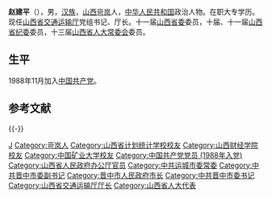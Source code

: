 {{BLP unsourced|time=2020-11-10T04:18:33+00:00}}
{{Infobox_officeholder
|name = 赵建平
|image name =
|width =
|now = 
|period =
|different name = 
|Sex = 男 
|Native place = 
|place of birth = {{PRC}}[[山西省|山西省]][[岢岚|岢岚]]
|date of birth = {{birth year and age|1963|2}}
|nationality = {{PRC}}
|spouse =
|relatives =
|party = {{CPC|19px}}
|educate =
* [[山西省计划统计学校|山西省计划统计学校]]中专
* [[中国矿业大学|中国矿业大学]]管理学院管理专业工程硕士（在职）
|past =
* [[山西省计划统计学校|山西省计划统计学校]]学生<br /><span style="color: blue;">（1980年11月－1983年8月）</span>
* [[山西省统计局|山西省统计局]]农村调查队干事（期间：1985年9月—1988年6月在[[山西财经学院|山西财经学院]]统计学专业学习）<br /><span style="color: blue;">（1983年8月－1989年4月）</span>
* 山西省统计局办公室秘书<br /><span style="color: blue;">（1989年4月—1991年12月）</span>
* 山西省统计局办公室副主任<br /><span style="color: blue;">（1991年12月—1995年1月）</span>
* 山西省统计局统计科学研究所所长（正处级）（期间：1993年5月—1995年8月，挂职朔州市委办公厅副主任）<br /><span style="color: blue;">（1995年1月—1996年3月）</span>
* [[山西省人民政府|山西省人民政府]]办公厅秘书（正处级）<br /><span style="color: blue;">（1996年3月—1996年7月）</span>
* 中共[[朔州市|朔州市]][[应县|应县]]县委副书记、县长<br /><span style="color: blue;">（1996年7月—1998年3月）</span>
* 中共朔州市[[朔城区|朔城区]]委副书记、区长（期间：1996年12月—1998年11月，[[中国社科院|中国社科院]]研究生院工业经济系企业管理专业研究生课程班学习）<br /><span style="color: blue;">（1998年3月—2001年7月）</span>
* 中共朔州市朔城区委书记<br /><span style="color: blue;">（2001年7月—2004年6月）</span>
* [[山西省纪委|山西省纪委]]驻省环境保护局纪检组组长、党组成员<br /><span style="color: blue;">（2004年6月—2008年8月）</span>
* 中共[[运城市|运城市]]委常委、纪委书记（期间：2007年5月—2010年7月，中国矿业大学管理学院项目管理专业学习，获工程硕士学位）<br /><span style="color: blue;">（2008年8月—2013年3月）</span>
* [[山西省委巡视办|山西省委巡视办]]主任（正厅级）<br /><span style="color: blue;">（2013年3月—2018年2月）</span>
* 中共[[晋中市|晋中市]]委副书记、副市长、代市长<br /><span style="color: blue;">（2018年2月—2018年3月）</span>
* 中共晋中市委副书记、政府市长<br /><span style="color: blue;">（2018年3月—2019年4月）</span>
* 中共晋中市委书记<br /><span style="color: blue;">（2019年4月—2021年3月）</span>
* 山西省交通运输厅厅长<br /><span style="color: blue;">（2021年3月—）</span>
}}

'''赵建平'''（{{bd|1963年|2月||catIdx=Zhao赵}}），男，[[汉族|汉族]]，[[山西省|山西]][[岢岚县|岢岚]]人，[[中华人民共和国|中华人民共和国]]政治人物。在职大专学历。现任[[山西省交通运输厅|山西省交通运输厅]]党组书记、厅长。十一届[[山西省委|山西省委]]委员，十届、十一届[[山西省纪委|山西省纪委]]委员，十三届[[山西省人大常委会|山西省人大常委会]]委员。

== 生平 ==
1988年11月加入[[中国共产党|中国共产党]]。

== 参考文献 ==
{{reflist}}

{{-}}
{{start box}}
{{s-ppo|cpc}}
{{s-before|[[王成_(1969年)|王成]]}}
{{s-title|[[中国共产党晋中市委员会|中国共产党晋中市委员会]]书记|2019年4月－2021年3月}}
{{s-after|[[吴俊清|吴俊清]]}}
{{s-gov|prc}}
{{s-before|[[闫晨曦|闫晨曦]]}}
{{s-title|[[山西省交通运输厅|山西省交通运输厅]]厅长|2021年3月－}}
{{s-inc}}
{{s-before|[[王成_(1969年)|王成]]}}
{{s-title|[[晋中市人民政府|晋中市人民政府]]市长|2018年3月－2019年4月}}
{{s-after|[[常书铭|常书铭]]}}
{{end box}}

{{晋中市市长}}

{{Authority control}}
{{DEFAULTSORT:Zhao赵}}
[[Category:赵姓|J]]
[[Category:岢岚人|Category:岢岚人]]
[[Category:山西省计划统计学校校友|Category:山西省计划统计学校校友]]
[[Category:山西财经学院校友|Category:山西财经学院校友]]
[[Category:中国矿业大学校友|Category:中国矿业大学校友]]
[[Category:中国共产党党员_(1988年入党)|Category:中国共产党党员 (1988年入党)]]
[[Category:山西省人民政府办公厅官员|Category:山西省人民政府办公厅官员]]
[[Category:中共运城市委常委|Category:中共运城市委常委]]
[[Category:中共晋中市委副书记|Category:中共晋中市委副书记]]
[[Category:晋中市人民政府市长|Category:晋中市人民政府市长]]
[[Category:中共晋中市委书记|Category:中共晋中市委书记]]
[[Category:山西省交通运输厅厅长|Category:山西省交通运输厅厅长]]
[[Category:山西省人大代表|Category:山西省人大代表]]